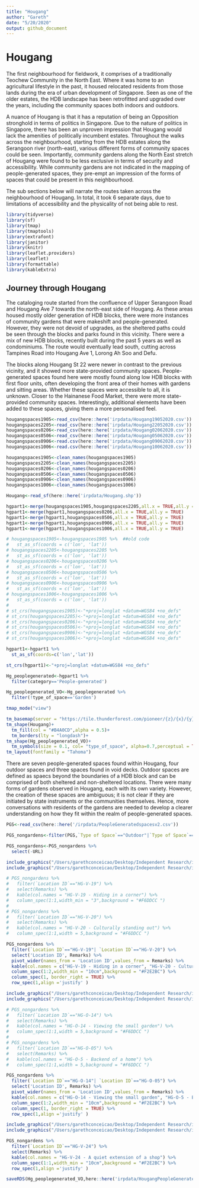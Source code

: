 ```yaml
---
title: "Hougang"
author: "Gareth"
date: "5/20/2020"
output: github_document
---
```


# Hougang 

The first neighbourhood for fieldwork, it comprises of a traditionally Teochew Community in the North East. Where it was home to an agricultural lifestyle in the past, it housed relocated residents from those lands during the era of urban development of Singapore. Seen as one of the older estates, the HDB landscape has been retrofitted and upgraded over the years, including the community spaces both indoors and outdoors. 

A nuance of Hougang is that it has a reputation of being an Opposition stronghold in terms of politics in Singapore. Due to the nature of politics in Singapore, there has been an unproven impression that Hougang would lack the amenities of politically incumbent estates. Throughout the walks across the neighbourhood, starting from the HDB estates along the Serangoon river (north-east), various different forms of community spaces could be seen. Importantly, community gardens along the North East stretch of Hougang were found to be less exclusive in terms of security and accessibility. While community gardens are not indicated in the mapping of people-generated spaces, they pre-empt an impression of the forms of spaces that could be present in this neighbourhood.

The sub sections below will narrate the routes taken across the neighbourhood of Hougang. In total, it took 6 separate days, due to limitations of accessibility and the physicality of not being able to rest.

```r
library(tidyverse)
library(sf)
library(tmap)
library(tmaptools)
library(extrafont)
library(janitor)
library(knitr)
library(leaflet.providers)
library(leaflet)
library(formattable)
library(kableExtra)

```


## Journey through Hougang 

The cataloging route started from the confluence of Upper Serangoon Road and Hougang Ave 7 towards the north-east side of Hougang. As these areas housed mostly older generation of HDB blocks, there were more instances of community gardens that were makeshift and people-generated. However, they were not devoid of upgrades, as the sheltered paths could be seen through the blocks and parks found in this vicinity. There were a mix of new HDB blocks, recently built during the past 5 years as well as condominiums. The route would eventually lead south, cutting across Tampines Road into Hougang Ave 1, Lorong Ah Soo and Defu. 

The blocks along Hougang St 22 were newer in contrast to the previous vicinity, and it showed more state-provided community spaces. People-generated spaces found here were mostly found along low HDB blocks with first floor units, often developing the front area of their homes with gardens and sitting areas. Whether these spaces were accessible to all, it is unknown. Closer to the Hainanese Food Market, there were more state-provided community spaces. Interestingly, additional elements have been added to these spaces, giving them a more personalised feel.  

```r
hougangspaces1905<-read_csv(here::here('irpdata/Hougang19052020.csv'))
hougangspaces2205<-read_csv(here::here('irpdata/Hougang22052020.csv'))
hougangspaces0206<-read_csv(here::here('irpdata/Hougang02062020.csv'))
hougangspaces0506<-read_csv(here::here('irpdata/Hougang05062020.csv'))
hougangspaces0906<-read.csv(here::here('irpdata/Hougang09062020.csv'))
hougangspaces1006<-read.csv(here::here('irpdata/Hougang10062020.csv'))

hougangspaces1905<-clean_names(hougangspaces1905)
hougangspaces2205<-clean_names(hougangspaces2205)
hougangspaces0206<-clean_names(hougangspaces0206)
hougangspaces0506<-clean_names(hougangspaces0506)
hougangspaces0906<-clean_names(hougangspaces0906)
hougangspaces1006<-clean_names(hougangspaces1006)

Hougang<-read_sf(here::here('irpdata/Hougang.shp'))

```

```r
hgpart1<-merge(hougangspaces1905,hougangspaces2205,all.x = TRUE,all.y = TRUE) 
hgpart1<-merge(hgpart1,hougangspaces0206,all.x = TRUE,all.y = TRUE)
hgpart1<-merge(hgpart1,hougangspaces0506,all.x = TRUE,all.y = TRUE)
hgpart1<-merge(hgpart1,hougangspaces0906,all.x = TRUE,all.y = TRUE)
hgpart1<-merge(hgpart1,hougangspaces1006,all.x = TRUE,all.y = TRUE)
```

```r
# hougangspaces1905<-hougangspaces1905 %>%  ##old code
#   st_as_sf(coords = c('lon', 'lat'))
# hougangspaces2205<-hougangspaces2205 %>% 
#   st_as_sf(coords = c('lon', 'lat'))
# hougangspaces0206<-hougangspaces0206 %>% 
#   st_as_sf(coords = c('lon', 'lat'))
# hougangspaces0506<-hougangspaces0506 %>% 
#   st_as_sf(coords = c('lon', 'lat'))
# hougangspaces0906<-hougangspaces0906 %>% 
#   st_as_sf(coords = c('lon', 'lat'))
# hougangspaces1006<-hougangspaces1006 %>% 
#   st_as_sf(coords = c('lon', 'lat'))
# 
# st_crs(hougangspaces1905)<-"+proj=longlat +datum=WGS84 +no_defs"
# st_crs(hougangspaces2205)<-"+proj=longlat +datum=WGS84 +no_defs"
# st_crs(hougangspaces0206)<-"+proj=longlat +datum=WGS84 +no_defs"
# st_crs(hougangspaces0506)<-"+proj=longlat +datum=WGS84 +no_defs"
# st_crs(hougangspaces0906)<-"+proj=longlat +datum=WGS84 +no_defs"
# st_crs(hougangspaces1006)<-"+proj=longlat +datum=WGS84 +no_defs"

hgpart1<-hgpart1 %>% 
  st_as_sf(coords=c('lon','lat'))

st_crs(hgpart1)<-"+proj=longlat +datum=WGS84 +no_defs"
```

```r
Hg_peoplegenerated<-hgpart1 %>% 
  filter(category=='People-generated')

Hg_peoplegenerated_VO<-Hg_peoplegenerated %>% 
  filter(!type_of_space=='Garden')

```

```r
tmap_mode("view")

tm_basemap(server = "https://tile.thunderforest.com/pioneer/{z}/{x}/{y}.png?apikey=89fe1df0537e47e7b7142d4c505fc868")+
tm_shape(Hougang)+
  tm_fill(col = "#B4A0CD",alpha = 0.5)+
  tm_borders(lty = "longdash")+
tm_shape(Hg_peoplegenerated_VO)+
  tm_symbols(size = 0.1, col= "type_of_space", alpha=0.7,perceptual = TRUE,scale = 3,palette = "Set1",n=2, title.col = "Type of Space")+
tm_layout(fontfamily = "Tahoma")
```

There are seven people-generated spaces found within Hougang, four outdoor spaces and three spaces found in void decks. Outdoor spaces are defined as spaecs beyond the boundaries of a HDB block and can be comprised of both sheltered and non-sheltered locations. There were many forms of gardens observed in Hougang, each with its own variety. However, the creation of these spaces are ambiguous; it is not clear if they are initiated by state instruments or the communities themselves. Hence, more conversations  with residents of the gardens are needed to develop a clearer understanding on how they fit within the realm of people-generated spaces.

```r
PGS<-read_csv(here::here('/irpdata/PeopleGeneratedspacesv2.csv'))

PGS_nongardens<-filter(PGS,`Type of Space`=="Outdoor"|`Type of Space`=="Void Deck")

PGS_nongardens<-PGS_nongardens %>% 
  select(-URL)
```


```r
include_graphics("/Users/garethconceicao/Desktop/Independent Research/irp/irp/irpdata/Hougang People Generated/HG_V_19b.jpg",dpi = 72)
include_graphics("/Users/garethconceicao/Desktop/Independent Research/irp/irp/irpdata/Hougang People Generated/HG_V_20.jpg",dpi = 72)
```

```r
# PGS_nongardens %>% 
#   filter(`Location ID`=="HG-V-19") %>% 
#   select(Remarks) %>%
#   kable(col.names = "HG-V-19 - Hiding in a corner") %>%
#   column_spec(1:1,width_min = "3",background = "#F6DDCC ") 
# 
# PGS_nongardens %>%
#   filter(`Location ID`=="HG-V-20") %>%
#   select(Remarks) %>%
#   kable(col.names = "HG-V-20 - Culturally standing out") %>%
#   column_spec(1:1,width = 5,background = "#F6DDCC ")

PGS_nongardens %>%
  filter(`Location ID`=="HG-V-19"| `Location ID`=="HG-V-20") %>%
  select('Location ID', Remarks) %>%
  pivot_wider(names_from = 'Location ID',values_from = Remarks) %>%
  kable(col.names = c("HG-V-19 - Hiding in a corner", "HG-V-20 - Culturally standing out" ),align = 'c') %>%
  column_spec(1:2,width_min = "10cm",background = "#F2E2BC") %>% 
  column_spec(1, border_right = TRUE) %>% 
  row_spec(1,align ='justify' )

```

```r
include_graphics("/Users/garethconceicao/Desktop/Independent Research/irp/irp/irpdata/Hougang People Generated/HG_O_14.jpg",dpi = 72)
include_graphics("/Users/garethconceicao/Desktop/Independent Research/irp/irp/irpdata/Hougang People Generated/HG_O_5.jpg",dpi = 72)
```

```r
# PGS_nongardens %>% 
#   filter(`Location ID`=="HG-O-14") %>% 
#   select(Remarks) %>% 
#   kable(col.names = "HG-O-14 - Viewing the small garden") %>% 
#   column_spec(1:1,width = 5,background = "#F6DDCC ")
# 
# PGS_nongardens %>%
#   filter(`Location ID`=="HG-O-05") %>%
#   select(Remarks) %>%
#   kable(col.names = "HG-O-5 - Backend of a home") %>%
#   column_spec(1:1,width = 5,background = "#F6DDCC ")

PGS_nongardens %>%
  filter(`Location ID`=="HG-O-14"| `Location ID`=="HG-O-05") %>%
  select('Location ID', Remarks) %>%
  pivot_wider(names_from = 'Location ID',values_from = Remarks) %>%
  kable(col.names = c("HG-O-14 - Viewing the small garden", "HG-O-5 - Backend of a home" ),align = 'c') %>%
  column_spec(1:2,width_min = "10cm",background = "#F2E2BC") %>% 
  column_spec(1, border_right = TRUE) %>% 
  row_spec(1,align ='justify' )
```

```r
include_graphics("/Users/garethconceicao/Desktop/Independent Research/irp/irp/irpdata/Hougang People Generated/HG_V_24C.jpg",dpi = 72)
include_graphics("/Users/garethconceicao/Desktop/Independent Research/irp/irp/irpdata/Hougang People Generated/HG_V_24D.jpg",dpi = 72)
```

```r
PGS_nongardens %>% 
  filter(`Location ID`=="HG-V-24") %>% 
  select(Remarks) %>% 
  kable(col.names = "HG-V-24 - A quiet extension of a shop") %>% 
  column_spec(1:1,width_min = "10cm",background = "#F2E2BC") %>% 
  row_spec(1,align ='justify' )
```


```r
saveRDS(Hg_peoplegenerated_VO,here::here('irpdata/HougangPeopleGenerated.rds'))
```




















